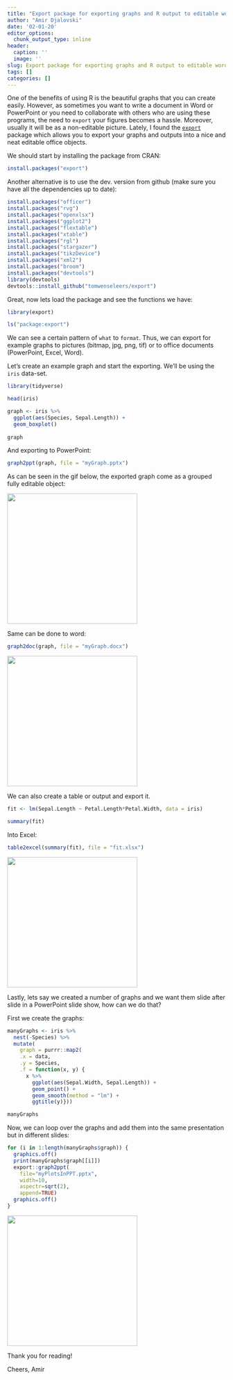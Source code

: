 ```yaml
---
title: "Export package for exporting graphs and R output to editable word, powerpoint and office documents"
author: "Amir Djalovski"
date: '02-01-20'
editor_options:
  chunk_output_type: inline
header:
  caption: ''
  image: ''
slug: Export package for exporting graphs and R output to editable word, powerpoint and office documents
tags: []
categories: []
---
```


One of the benefits of using R is the beautiful graphs that you can create easily. However, as sometimes you want to write a document in Word or PowerPoint or you need to collaborate with others who are using these programs, the need to `export` your figures becomes a hassle. Moreover, usually it will be as a non-editable picture. Lately, I found the [`export`](https://github.com/tomwenseleers/export) package which allows you to export your graphs and outputs into a nice and neat editable office objects. 

We should start by installing the package from CRAN: 
```r
install.packages("export")
```

Another alternative is to use the dev. version from github (make sure you have all the dependencies up to date):
```r
install.packages("officer")
install.packages("rvg")
install.packages("openxlsx")
install.packages("ggplot2")
install.packages("flextable")
install.packages("xtable")
install.packages("rgl")
install.packages("stargazer")
install.packages("tikzDevice")
install.packages("xml2")
install.packages("broom")
install.packages("devtools")
library(devtools)
devtools::install_github("tomwenseleers/export")
```

Great, now lets load the package and see the functions we have: 
```r
library(export)

ls("package:export") 

```

We can see a certain pattern of `what` to `format`. Thus, we can export for example graphs to pictures (bitmap, jpg, png, tif) or to office documents (PowerPoint, Excel, Word). 

Let's create an example graph and start the exporting. We'll be using the `iris` data-set. 
```r
library(tidyverse)

head(iris)

graph <- iris %>% 
  ggplot(aes(Species, Sepal.Length)) + 
  geom_boxplot()
  
graph
```

And exporting to PowerPoint: 
```r
graph2ppt(graph, file = "myGraph.pptx")
```

As can be seen in the gif below, the exported graph come as a grouped fully editable object: 

![](https://amirdjv.github.io/static/post/R_and_RStudio_tricks_and_shortcuts/Export_package/graphPPT.gif){width=300px}

Same can be done to word:
```r
graph2doc(graph, file = "myGraph.docx")
```
![](https://amirdjv.github.io/static/post/R_and_RStudio_tricks_and_shortcuts/Export_package/graphDOC.gif){width=300px}

We can also create a table or output and export it.
```r
fit <- lm(Sepal.Length ~ Petal.Length*Petal.Width, data = iris)

summary(fit)
```

Into Excel:
```r
table2excel(summary(fit), file = "fit.xlsx")
```
![](https://amirdjv.github.io/static/post/R_and_RStudio_tricks_and_shortcuts/Export_package/fitXLSX.gif){width=300px}

Lastly, lets say we created a number of graphs and we want them slide after slide in a PowerPoint slide show, how can we do that? 

First we create the graphs:
```r
manyGraphs <- iris %>% 
  nest(-Species) %>% 
  mutate(
    graph = purrr::map2(
    .x = data,
    .y = Species, 
    .f = function(x, y) { 
      x %>% 
        ggplot(aes(Sepal.Width, Sepal.Length)) + 
        geom_point() + 
        geom_smooth(method = "lm") + 
        ggtitle(y)}))

manyGraphs
```

Now, we can loop over the graphs and add them into the same presentation but in different slides: 
```r

for (i in 1:length(manyGraphs$graph)) {
  graphics.off()
  print(manyGraphs$graph[[i]])
  export::graph2ppt(
    file="myPlotsInPPT.pptx", 
    width=10,
    aspectr=sqrt(2),
    append=TRUE)
  graphics.off()
}
```

![](https://amirdjv.github.io/static/post/R_and_RStudio_tricks_and_shortcuts/Export_package/graphsPPT.gif){width=300px}

Thank you for reading! 

Cheers, 
Amir




